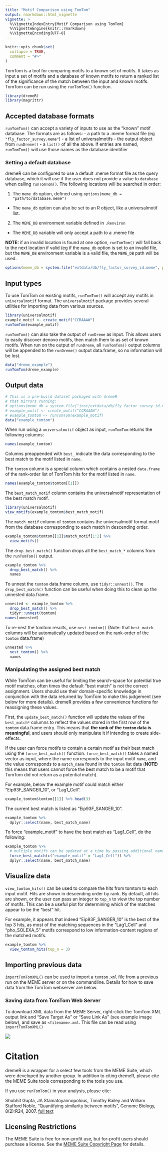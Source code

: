 ```yaml
---
title: "Motif Comparison using TomTom"
output: rmarkdown::html_vignette
vignette: >
  %\VignetteIndexEntry{Motif Comparison using TomTom}
  %\VignetteEngine{knitr::rmarkdown}
  %\VignetteEncoding{UTF-8}
---
```


```r
knitr::opts_chunk$set(
  collapse = TRUE,
  comment = "#>"
)
```

TomTom is a tool for comparing motifs to a known set of motifs. It takes as
input a set of motifs and a database of known motifs to return a ranked list of
the significance of the match between the input and known motifs. TomTom can be
run using the `runTomTom()` function.

```r
library(dremeR)
library(magrittr)
```

## Accepted database formats

`runTomTom()` can accept a variety of inputs to use as the "known" motif database. The formats are as follows:
 - a path to a .meme format file (eg `"fly_factor_survey.meme"`)
 - a list of universalmotifs
 - the output object from `runDreme()`
 - a `list()` of all the above. If entries are named, `runTomTom()` will use those names as the database identifier

### Setting a default database 

dremeR can be configured to use a default .meme format file as the query
database, which it will use if the user does not provide a value to `database`
when calling `runTomTom()`. The following locations will be searched in order:

1. The `meme_db` option, defined using `options(meme_db = "path/to/database.meme")`
 - The `meme_db` option can also be set to an R object, like a universalmotif list.
2. The `MEME_DB` environment variable defined in `.Renviron`
 - The `MEME_DB` variable will only accept a path to a .meme file

**NOTE:** if an invalid location is found at one option, `runTomTom()` will fall
back to the next location if valid (eg if the `meme_db` option is set to an
invalid file, but the `MEME_DB` environment variable is a valid file, the
`MEME_DB` path will be used.

```r
options(meme_db = system.file("extdata/db/fly_factor_survey_id.meme", package = "dremeR"))
```
 
 
## Input types

To use TomTom on existing motifs, `runTomTom()` will accept any motifs in
`universalmotif` format. The `universalmotif` package provides several utilities
for importing data from various sources.
```r
library(universalmotif)
example_motif <- create_motif("CCRAAAW")
runTomTom(example_motif)
```

`runTomTom()` can also take the output of `runDreme` as input. This allows users
to easily discover denovo motifs, then match them to as set of known motifs.
When run on the output of `runDreme`, all `runTomTom()` output columns will be
appended to the `runDreme()` output data.frame, so no information will be lost. 
```r
data("dreme_example")
runTomTom(dreme_example) 
```

## Output data
```r
# This is a pre-build dataset packaged with dremeR 
# that mirrors running:
# options(meme_db = system.file("inst/extdata/db/fly_factor_survey_id.meme", package = "dremeR"))
# example_motif <- create_motif("CCRAAAW")
# example_tomtom <- runTomTom(example_motif)
data("example_tomtom")
```

When run using a `universalmotif` object as input, `runTomTom` returns the following columns:
```r
names(example_tomtom)
```

Columns preappended with `best_` indicate the data corresponding to the best match to the motif listed in `name`.

The `tomtom` column is a special column which contains a nested `data.frame` of
the rank-order list of TomTom hits for the motif listed in `name`. 
```r
names(example_tomtom$tomtom[[1]])
```

The `best_match_motif` column contains the universalmotif representation of the best match motif.
```r
library(universalmotif)
view_motifs(example_tomtom$best_match_motif)
```

The `match_motif` column of `tomtom` contains the universalmotif format motif
from the database corresponding to each match in descending order.
```r
example_tomtom$tomtom[[1]]$match_motif[1:2] %>% 
  view_motifs()
```


The `drop_best_match()` function drops all the `best_match_*` columns from the `runTomTom()` output.
```r
example_tomtom %>% 
  drop_best_match() %>% 
  names
```

To unnest the `tomtom` data.frame column, use `tidyr::unnest()`. The
`drop_best_match()` function can be useful when doing this to clean up the
unnested data.frame.
```r
unnested <- example_tomtom %>% 
  drop_best_match() %>% 
  tidyr::unnest(tomtom) 
names(unnested)
```

To re-nest the tomtom results, use `nest_tomtom()` (Note: that `best_match_`
columns will be automatically updated based on the rank-order of the `tomtom`
data.frame)

```r
unnested %>% 
  nest_tomtom() %>% 
  names
```

### Manipulating the assigned best match

While TomTom can be useful for limiting the search-space for potential true
motif matches, often times the default "best match" is not the correct
assignment. Users should use their domain-specific knowledge in conjunction with
the data returned by TomTom to make this judgement (see below for more details).
dremeR provides a few convenience functions for reassigning these values.

First, the `update_best_match()` function will update the values of the
`best_match*` columns to reflect the values stored in the first row of the
`tomtom` data.frame entry. This means that **the rank of the `tomtom` data is
meaningful**, and users should only manipulate it if intending to create
side-effects.

If the user can force motifs to contain a certain motif as their best match
using the `force_best_match()` function. `force_best_match()` takes a named
vector as input, where the name corresponds to the input motif `name`, and the
value corresponds to a `match_name` found in the `tomtom` list data (**NOTE:**
this means that users cannot force the best match to be a motif that TomTom did
not return as a potential match).

For example, below the example motif could match either "Eip93F_SANGER_10", or "Lag1_Cell".
```r
example_tomtom$tomtom[[1]] %>% head(3)
```

The current best match is listed as "Eip93F_SANGER_10".
```r
example_tomtom %>% 
  dplyr::select(name, best_match_name)
```

To force "example_motif" to have the best match as "Lag1_Cell", do the following:
```r
example_tomtom %>% 
  # multiple motifs can be updated at a time by passing additional name-value pairs.
  force_best_match(c("example_motif" = "Lag1_Cell")) %>% 
  dplyr::select(name, best_match_name)
```

 
## Visualize data

`view_tomtom_hits()` can be used to compare the hits from tomtom to each input
motif. Hits are shown in descending order by rank. By default, all hits are
shown, or the user can pass an integer to `top_n` to view the top number of
motifs. This can be a useful plot for determining which of the matches appear to
be the "best" hit. 

For example, it appears that indeed "Eip93F_SANGER_10" is the best of the top 3
hits, as most of the matching sequences in the "Lag1_Cell" and "pho_SOLEXA_5"
motifs correspond to low information-content regions of the matched motifs.
```r
example_tomtom %>% 
  view_tomtom_hits(top_n = 3)
```

## Importing previous data

`importTomTomXML()` can be used to import a `tomtom.xml` file from a previous
run on the MEME server or on the commandline. Details for how to save data from
the TomTom webserver are below.

### Saving data from TomTom Web Server
To download XML data from the MEME Server, right-click the TomTom XML output link
and "Save Target As" or "Save Link As" (see example image below), and save as
`<filename>.xml`. This file can be read using `importTomTomXML()`

![](save_tomtom.png)

# Citation

dremeR is a wrapper for a select few tools from the MEME Suite, which were
developed by another group. In addition to citing dremeR, please cite the MEME
Suite tools corresponding to the tools you use.

If you use `runTomTom()` in your analysis, please cite:

Shobhit Gupta, JA Stamatoyannopolous, Timothy Bailey and William Stafford Noble, "Quantifying similarity between motifs", Genome Biology, 8(2):R24, 2007. [full text](http://genomebiology.com/2007/8/2/R24)

## Licensing Restrictions
The MEME Suite is free for non-profit use, but for-profit users should purchase a
license. See the [MEME Suite Copyright Page](http://meme-suite.org/doc/copyright.html) for details.
